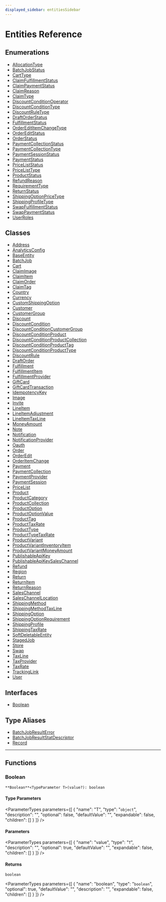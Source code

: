 ```yaml
---
displayed_sidebar: entitiesSidebar
---
```



# Entities Reference

## Enumerations

- [AllocationType](enums/AllocationType.mdx)
- [BatchJobStatus](enums/BatchJobStatus.mdx)
- [CartType](enums/CartType.mdx)
- [ClaimFulfillmentStatus](enums/ClaimFulfillmentStatus.mdx)
- [ClaimPaymentStatus](enums/ClaimPaymentStatus.mdx)
- [ClaimReason](enums/ClaimReason.mdx)
- [ClaimType](enums/ClaimType.mdx)
- [DiscountConditionOperator](enums/DiscountConditionOperator.mdx)
- [DiscountConditionType](enums/DiscountConditionType.mdx)
- [DiscountRuleType](enums/DiscountRuleType.mdx)
- [DraftOrderStatus](enums/DraftOrderStatus.mdx)
- [FulfillmentStatus](enums/FulfillmentStatus.mdx)
- [OrderEditItemChangeType](enums/OrderEditItemChangeType.mdx)
- [OrderEditStatus](enums/OrderEditStatus.mdx)
- [OrderStatus](enums/OrderStatus.mdx)
- [PaymentCollectionStatus](enums/PaymentCollectionStatus.mdx)
- [PaymentCollectionType](enums/PaymentCollectionType.mdx)
- [PaymentSessionStatus](enums/PaymentSessionStatus.mdx)
- [PaymentStatus](enums/PaymentStatus.mdx)
- [PriceListStatus](enums/PriceListStatus.mdx)
- [PriceListType](enums/PriceListType.mdx)
- [ProductStatus](enums/ProductStatus.mdx)
- [RefundReason](enums/RefundReason.mdx)
- [RequirementType](enums/RequirementType.mdx)
- [ReturnStatus](enums/ReturnStatus.mdx)
- [ShippingOptionPriceType](enums/ShippingOptionPriceType.mdx)
- [ShippingProfileType](enums/ShippingProfileType.mdx)
- [SwapFulfillmentStatus](enums/SwapFulfillmentStatus.mdx)
- [SwapPaymentStatus](enums/SwapPaymentStatus.mdx)
- [UserRoles](enums/UserRoles.mdx)

## Classes

- [Address](classes/Address.mdx)
- [AnalyticsConfig](classes/AnalyticsConfig.mdx)
- [BaseEntity](classes/BaseEntity.mdx)
- [BatchJob](classes/BatchJob.mdx)
- [Cart](classes/Cart.mdx)
- [ClaimImage](classes/ClaimImage.mdx)
- [ClaimItem](classes/ClaimItem.mdx)
- [ClaimOrder](classes/ClaimOrder.mdx)
- [ClaimTag](classes/ClaimTag.mdx)
- [Country](classes/Country.mdx)
- [Currency](classes/Currency.mdx)
- [CustomShippingOption](classes/CustomShippingOption.mdx)
- [Customer](classes/Customer.mdx)
- [CustomerGroup](classes/CustomerGroup.mdx)
- [Discount](classes/Discount.mdx)
- [DiscountCondition](classes/DiscountCondition.mdx)
- [DiscountConditionCustomerGroup](classes/DiscountConditionCustomerGroup.mdx)
- [DiscountConditionProduct](classes/DiscountConditionProduct.mdx)
- [DiscountConditionProductCollection](classes/DiscountConditionProductCollection.mdx)
- [DiscountConditionProductTag](classes/DiscountConditionProductTag.mdx)
- [DiscountConditionProductType](classes/DiscountConditionProductType.mdx)
- [DiscountRule](classes/DiscountRule.mdx)
- [DraftOrder](classes/DraftOrder.mdx)
- [Fulfillment](classes/Fulfillment.mdx)
- [FulfillmentItem](classes/FulfillmentItem.mdx)
- [FulfillmentProvider](classes/FulfillmentProvider.mdx)
- [GiftCard](classes/GiftCard.mdx)
- [GiftCardTransaction](classes/GiftCardTransaction.mdx)
- [IdempotencyKey](classes/IdempotencyKey.mdx)
- [Image](classes/Image.mdx)
- [Invite](classes/Invite.mdx)
- [LineItem](classes/LineItem.mdx)
- [LineItemAdjustment](classes/LineItemAdjustment.mdx)
- [LineItemTaxLine](classes/LineItemTaxLine.mdx)
- [MoneyAmount](classes/MoneyAmount.mdx)
- [Note](classes/Note.mdx)
- [Notification](classes/Notification.mdx)
- [NotificationProvider](classes/NotificationProvider.mdx)
- [Oauth](classes/Oauth.mdx)
- [Order](classes/Order.mdx)
- [OrderEdit](classes/OrderEdit.mdx)
- [OrderItemChange](classes/OrderItemChange.mdx)
- [Payment](classes/Payment.mdx)
- [PaymentCollection](classes/PaymentCollection.mdx)
- [PaymentProvider](classes/PaymentProvider.mdx)
- [PaymentSession](classes/PaymentSession.mdx)
- [PriceList](classes/PriceList.mdx)
- [Product](classes/Product.mdx)
- [ProductCategory](classes/ProductCategory.mdx)
- [ProductCollection](classes/ProductCollection.mdx)
- [ProductOption](classes/ProductOption.mdx)
- [ProductOptionValue](classes/ProductOptionValue.mdx)
- [ProductTag](classes/ProductTag.mdx)
- [ProductTaxRate](classes/ProductTaxRate.mdx)
- [ProductType](classes/ProductType.mdx)
- [ProductTypeTaxRate](classes/ProductTypeTaxRate.mdx)
- [ProductVariant](classes/ProductVariant.mdx)
- [ProductVariantInventoryItem](classes/ProductVariantInventoryItem.mdx)
- [ProductVariantMoneyAmount](classes/ProductVariantMoneyAmount.mdx)
- [PublishableApiKey](classes/PublishableApiKey.mdx)
- [PublishableApiKeySalesChannel](classes/PublishableApiKeySalesChannel.mdx)
- [Refund](classes/Refund.mdx)
- [Region](classes/Region.mdx)
- [Return](classes/Return.mdx)
- [ReturnItem](classes/ReturnItem.mdx)
- [ReturnReason](classes/ReturnReason.mdx)
- [SalesChannel](classes/SalesChannel.mdx)
- [SalesChannelLocation](classes/SalesChannelLocation.mdx)
- [ShippingMethod](classes/ShippingMethod.mdx)
- [ShippingMethodTaxLine](classes/ShippingMethodTaxLine.mdx)
- [ShippingOption](classes/ShippingOption.mdx)
- [ShippingOptionRequirement](classes/ShippingOptionRequirement.mdx)
- [ShippingProfile](classes/ShippingProfile.mdx)
- [ShippingTaxRate](classes/ShippingTaxRate.mdx)
- [SoftDeletableEntity](classes/SoftDeletableEntity.mdx)
- [StagedJob](classes/StagedJob.mdx)
- [Store](classes/Store.mdx)
- [Swap](classes/Swap.mdx)
- [TaxLine](classes/TaxLine.mdx)
- [TaxProvider](classes/TaxProvider.mdx)
- [TaxRate](classes/TaxRate.mdx)
- [TrackingLink](classes/TrackingLink.mdx)
- [User](classes/User.mdx)

## Interfaces

- [Boolean](interfaces/Boolean.mdx)

## Type Aliases

- [BatchJobResultError](types/BatchJobResultError.mdx)
- [BatchJobResultStatDescriptor](types/BatchJobResultStatDescriptor.mdx)
- [Record](types/Record.mdx)

___

## Functions

### Boolean

`**Boolean**<TypeParameter T>(value?): boolean`

#### Type Parameters

<ParameterTypes parameters={[
  {
    "name": "T",
    "type": "`object`",
    "description": "",
    "optional": false,
    "defaultValue": "",
    "expandable": false,
    "children": []
  }
]} />

#### Parameters

<ParameterTypes parameters={[
  {
    "name": "value",
    "type": "`T`",
    "description": "",
    "optional": true,
    "defaultValue": "",
    "expandable": false,
    "children": []
  }
]} />

#### Returns

`boolean`

<ParameterTypes parameters={[
  {
    "name": "boolean",
    "type": "`boolean`",
    "optional": true,
    "defaultValue": "",
    "description": "",
    "expandable": false,
    "children": []
  }
]} />
